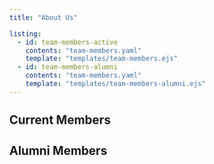 ```yaml
---
title: "About Us"

listing:
  - id: team-members-active
    contents: "team-members.yaml"
    template: "templates/team-members.ejs" 
  - id: team-members-alumni
    contents: "team-members.yaml"
    template: "templates/team-members-alumni.ejs"
---
```


## Current Members

::: {#team-members-active .grid-block}
:::

## Alumni Members

::: {#team-members-alumni .grid-block}
:::
